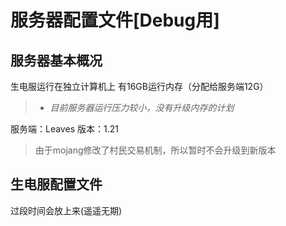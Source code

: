 # 服务器配置文件[Debug用]

## 服务器基本概况

生电服运行在独立计算机上 有16GB运行内存（分配给服务端12G）

>- *目前服务器运行压力较小，没有升级内存的计划*

服务端：Leaves
版本：1.21
>由于mojang修改了村民交易机制，所以暂时不会升级到新版本



## 生电服配置文件

过段时间会放上来(遥遥无期)
